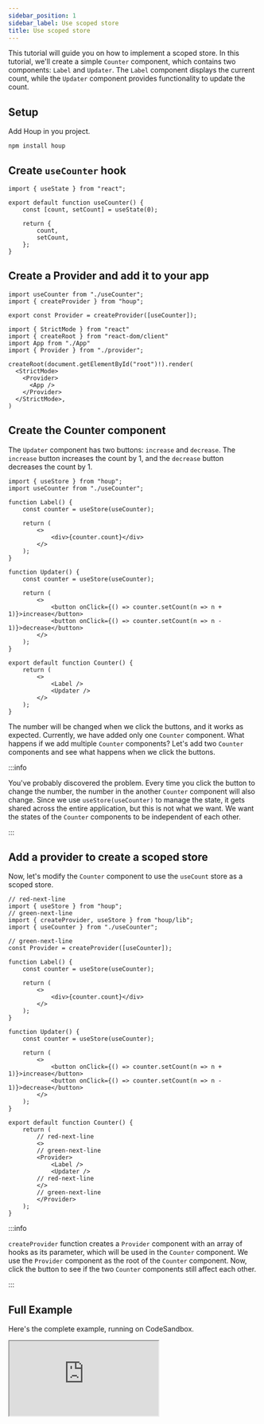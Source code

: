 ```yaml
---
sidebar_position: 1
sidebar_label: Use scoped store
title: Use scoped store
---
```


This tutorial will guide you on how to implement a scoped store. 
In this tutorial, we'll create a simple `Counter` component, which contains two components: `Label` and `Updater`. 
The `Label` component displays the current count, while the `Updater` component provides functionality to update the count.

## Setup

Add Houp in you project.

```tsx
npm install houp
```

## Create `useCounter` hook

```tsx title="src/useCounter.tsx"
import { useState } from "react";

export default function useCounter() {
    const [count, setCount] = useState(0);

    return {
        count,
        setCount,
    };
}
```

## Create a Provider and add it to your app

```tsx title="provider.ts"
import useCounter from "./useCounter";
import { createProvider } from "houp";

export const Provider = createProvider([useCounter]);
```

```tsx title="main.tsx"
import { StrictMode } from "react"
import { createRoot } from "react-dom/client"
import App from "./App"
import { Provider } from "./provider";

createRoot(document.getElementById("root")!).render(
  <StrictMode>
    <Provider>
      <App />
    </Provider>
  </StrictMode>,
)
```

## Create the Counter component

The `Updater` component has two buttons: `increase` and `decrease`. 
The `increase` button increases the count by 1, and the `decrease` button decreases the count by 1.

```tsx title="src/counter.tsx"
import { useStore } from "houp";
import useCounter from "./useCounter";

function Label() {
    const counter = useStore(useCounter);

    return (
        <>
            <div>{counter.count}</div>
        </>
    );
}

function Updater() {
    const counter = useStore(useCounter);

    return (
        <>
            <button onClick={() => counter.setCount(n => n + 1)}>increase</button>
            <button onClick={() => counter.setCount(n => n - 1)}>decrease</button>
        </>
    );
}

export default function Counter() {
    return (
        <>
            <Label />
            <Updater />
        </>
    );
}
```

<div class="code-run-block">
    <Provider>
        <WithoutScopedCounter />
    </Provider>
</div>

The number will be changed when we click the buttons, and it works as expected. 
Currently, we have added only one `Counter` component. 
What happens if we add multiple `Counter` components? Let's add two `Counter` components and see what happens when we click the buttons.

<div class="code-run-block">
    <Provider>
        <WithoutScopedCounter />
        <WithoutScopedCounter />
    </Provider>
</div>

:::info

You've probably discovered the problem. Every time you click the button to change the number, 
the number in the another `Counter` component will also change. 
Since we use `useStore(useCounter)` to manage the state, it gets shared across the entire application, 
but this is not what we want. We want the states of the `Counter` components to be independent of each other.

:::

## Add a provider to create a scoped store

Now, let's modify the `Counter` component to use the `useCount` store as a scoped store.

```tsx title="src/counter.tsx"
// red-next-line
import { useStore } from "houp";
// green-next-line
import { createProvider, useStore } from "houp/lib";
import { useCounter } from "./useCounter";

// green-next-line
const Provider = createProvider([useCounter]);

function Label() {
    const counter = useStore(useCounter);

    return (
        <>
            <div>{counter.count}</div>
        </>
    );
}

function Updater() {
    const counter = useStore(useCounter);

    return (
        <>
            <button onClick={() => counter.setCount(n => n + 1)}>increase</button>
            <button onClick={() => counter.setCount(n => n - 1)}>decrease</button>
        </>
    );
}

export default function Counter() {
    return (
        // red-next-line
        <>
        // green-next-line
        <Provider>
            <Label />
            <Updater />
        // red-next-line
        </>
        // green-next-line
        </Provider>
    );
}
```

:::info

`createProvider` function creates a `Provider` component with an array of hooks as its parameter, 
which will be used in the `Counter` component. We use the `Provider` component as the root of the `Counter` component. 
Now, click the button to see if the two `Counter` components still affect each other.

:::

<div class="code-run-block">
    <WithScopedCounter />
    <WithScopedCounter />
</div>

## Full Example

Here's the complete example, running on CodeSandbox.

<iframe src="https://codesandbox.io/embed/78sxzm?view=editor+%2B+preview&module=%2Fsrc%2Fcounter.tsx"
     style={{width:"100%", height: 500, border:0, borderRadius: 4, overflow:"hidden",}}
     title="houp-use-scoped-store-sample"
     allow="accelerometer; ambient-light-sensor; camera; encrypted-media; geolocation; gyroscope; hid; microphone; midi; payment; usb; vr; xr-spatial-tracking"
     sandbox="allow-forms allow-modals allow-popups allow-presentation allow-same-origin allow-scripts"
></iframe>